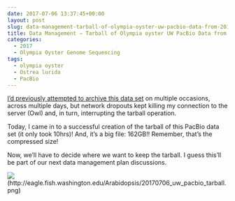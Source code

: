 ```yaml
---
date: 2017-07-06 13:37:45+00:00
layout: post
slug: data-management-tarball-of-olympia-oyster-uw-pacbio-data-from-20170323
title: Data Management – Tarball of Olympia oyster UW PacBio Data from 20170323
categories:
  - 2017
  - Olympia Oyster Genome Sequencing
tags:
  - olympia oyster
  - Ostrea lurida
  - PacBio
---
```


[I'd previously attempted to archive this data set](https://robertslab.github.io/sams-notebook/2017/07/03/data-management-olympia-oyster-uw-pacbio-data-from-20170323.html) on multiple occasions, across multiple days, but network dropouts kept killing my connection to the server (Owl) and, in turn, interrupting the tarball operation.

Today, I came in to a successful creation of the tarball of this PacBio data set (it only took 10hrs)! And, it's a big file: 162GB!! Remember, that's the compressed size!

Now, we'll have to decide where we want to keep the tarball. I guess this'll be part of our next data management plan discussions.



![](https://eagle.fish.washington.edu/Arabidopsis/20170706_uw_pacbio_tarball.png)(http://eagle.fish.washington.edu/Arabidopsis/20170706_uw_pacbio_tarball.png)
